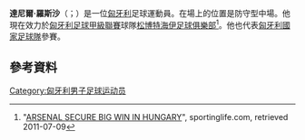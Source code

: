 {{short description|Hungarian footballer}}
{{Infobox football biography
| name        = 達尼爾·羅斯沙<br/> Dániel Rózsa
| image       = Rózsa Dániel.jpg
| fullname    = Dániel Rózsa
| height      = {{height|m=1.88|precision=0}}
| birth_date  = {{birth date and age|df=yes|1984|11|24}}
| birth_place = [[匈牙利|匈牙利]][[松博特海伊|松博特海伊]]
| currentclub = [[松博特海伊足球俱樂部|松博特海伊]]
| clubnumber  = 66
| position    = [[守門員|守門員]]
| youthyears1 = | youthclubs1 =
| years1 = 2002– | clubs1 = [[松博特海伊足球俱樂部|松博特海伊]] | caps1 = 264 | goals1 = 0
| pcupdate = 2019年5月19日
| nationalyears1 = 1999–2000 | nationalteam1 = 匈牙利U-15                               | nationalcaps1 = 1 | nationalgoals1 = 0
| nationalyears2 = 2014      | nationalteam2 = [[匈牙利國家足球隊|匈牙利]] | nationalcaps2 = 2 | nationalgoals2 = 0
| ntupdate = 2015年8月5日
}}

'''達尼爾·羅斯沙'''（{{lang-hu|Dániel Rózsa}}；{{bd|1984年|11月24日}}）是一位[[匈牙利|匈牙利]]足球運動員。在場上的位置是防守型中場。他現在效力於[[匈牙利足球甲級聯賽|匈牙利足球甲級聯賽]]球隊[[松博特海伊足球俱樂部|松博特海伊足球俱樂部]]<ref>"[http://www.sportinglife.com/football/news/story_get.cgi?STORY_NAME=soccer/09/07/27/manual_210713.html ARSENAL SECURE BIG WIN IN HUNGARY]{{dead link|date=2018年1月 |bot=InternetArchiveBot |fix-attempted=yes }}", sportinglife.com, retrieved 2011-07-09</ref>。他也代表[[匈牙利國家足球隊|匈牙利國家足球隊]]參賽。

==參考資料==
{{Reflist}}

{{DEFAULTSORT: Rózsa, Dániel}}
[[Category:匈牙利男子足球运动员|Category:匈牙利男子足球运动员]]